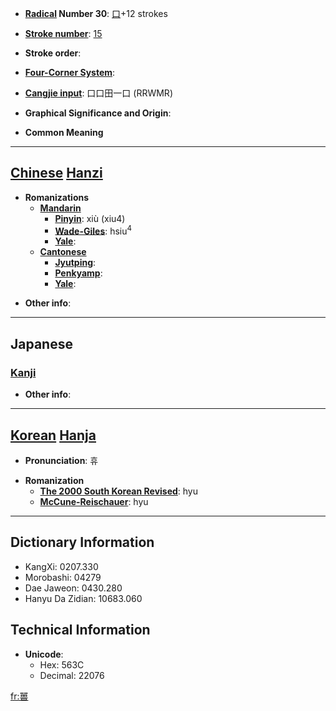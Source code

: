 * '''[[Wiktionary:Chinese radical index| Radical]] Number 30''': [[Wiktionary:Chinese radical index 口|口]]+12 strokes

* '''[[Wiktionary:Chinese total strokes index|Stroke number]]''': [[Wiktionary:Chinese total strokes index 15|15]]

* '''Stroke order''': 

* '''[[Wiktionary:Chinese four corner index|Four-Corner System]]''': 

* '''[[Wiktionary:Chinese Cangjie index|Cangjie input]]''': 口口田一口 (RRWMR)

* '''Graphical Significance and Origin''': 

* '''Common Meaning'''

----

== [[Chinese]] [[Hanzi]] ==

* '''Romanizations'''
** '''[[Mandarin]]'''
*** '''[[Pinyin]]''': xiù (xiu4)
*** '''[[Wade-Giles]]''': hsiu<sup>4</sup>
*** '''[[Yale]]''': 
** '''[[Cantonese]]'''
*** '''[[Jyutping]]''':
*** '''[[Penkyamp]]''': 
*** '''[[Yale]]''': 

* '''Other info''': 

----

==Japanese==
===[[Kanji]]===
{{kanji|on readings=[[きゅう]] (kyū), [[く]] (ku), [[ちゅう]] (chū)|kun readings=[[やしなう]] (yashinau)}}

* '''Other info''':  

----

== [[Korean]] [[Hanja]] ==

* '''Pronunciation''': 휴

* '''Romanization'''
** '''[[The 2000 South Korean Revised Romanization|The 2000 South Korean Revised]]''': hyu
** '''[[McCune-Reischauer]]''': hyu

----

== Dictionary Information ==

* KangXi: 0207.330
* Morobashi: 04279
* Dae Jaweon: 0430.280
* Hanyu Da Zidian: 10683.060

== Technical Information ==

* '''Unicode''':
** Hex: 563C
** Decimal: 22076

[[fr:嘼]]